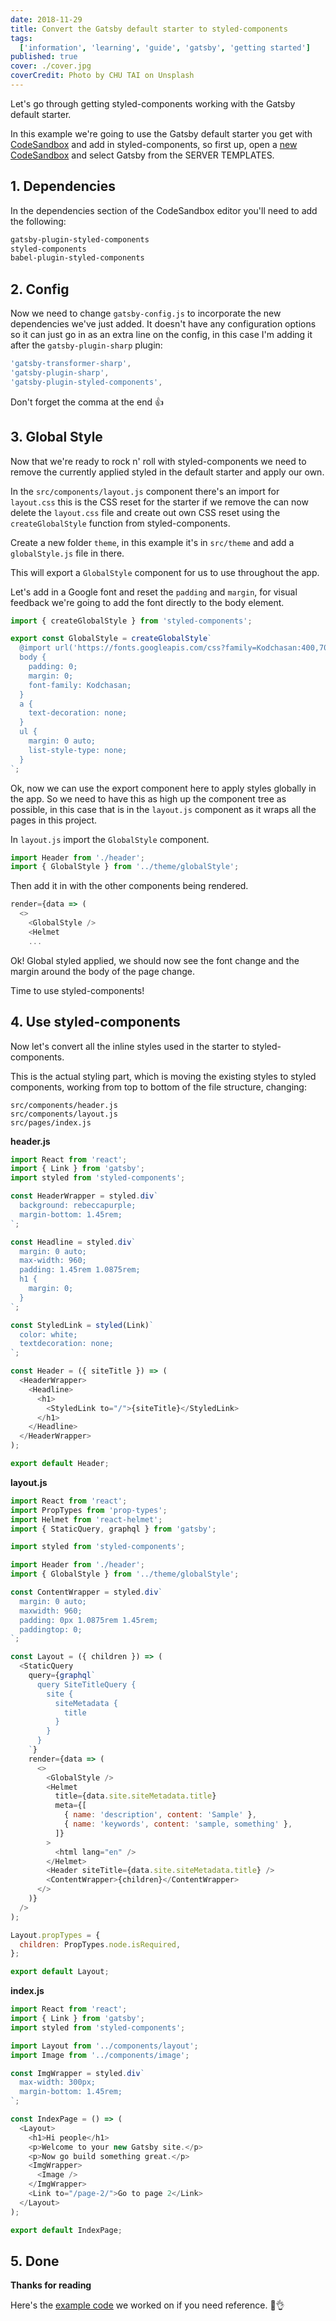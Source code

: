 ```yaml
---
date: 2018-11-29
title: Convert the Gatsby default starter to styled-components
tags:
  ['information', 'learning', 'guide', 'gatsby', 'getting started']
published: true
cover: ./cover.jpg
coverCredit: Photo by CHU TAI on Unsplash
---
```


Let's go through getting styled-components working with the Gatsby
default starter.

<YouTube youTubeId="O5sWySCr668" />

In this example we're going to use the Gatsby default starter you get
with [CodeSandbox] and add in styled-components, so first up, open a
[new CodeSandbox] and select Gatsby from the SERVER TEMPLATES.

## 1. Dependencies

In the dependencies section of the CodeSandbox editor you'll need to
add the following:

```bash
gatsby-plugin-styled-components
styled-components
babel-plugin-styled-components
```

## 2. Config

Now we need to change `gatsby-config.js` to incorporate the new
dependencies we've just added. It doesn't have any configuration
options so it can just go in as an extra line on the config, in this
case I'm adding it after the `gatsby-plugin-sharp` plugin:

```js
'gatsby-transformer-sharp',
'gatsby-plugin-sharp',
'gatsby-plugin-styled-components',
```

Don't forget the comma at the end 👍

## 3. Global Style

Now that we're ready to rock n' roll with styled-components we need to
remove the currently applied styled in the default starter and apply
our own.

In the `src/components/layout.js` component there's an import for
`layout.css` this is the CSS reset for the starter if we remove the
can now delete the `layout.css` file and create out own CSS reset
using the `createGlobalStyle` function from styled-components.

Create a new folder `theme`, in this example it's in `src/theme` and
add a `globalStyle.js` file in there.

This will export a `GlobalStyle` component for us to use throughout
the app.

Let's add in a Google font and reset the `padding` and `margin`, for
visual feedback we're going to add the font directly to the body
element.

```js
import { createGlobalStyle } from 'styled-components';

export const GlobalStyle = createGlobalStyle`
  @import url('https://fonts.googleapis.com/css?family=Kodchasan:400,700');
  body {
    padding: 0;
    margin: 0;
    font-family: Kodchasan;
  }
  a {
    text-decoration: none;
  }
  ul {
    margin: 0 auto;
    list-style-type: none;
  }
`;
```

Ok, now we can use the export component here to apply styles globally
in the app. So we need to have this as high up the component tree as
possible, in this case that is in the `layout.js` component as it
wraps all the pages in this project.

In `layout.js` import the `GlobalStyle` component.

```js
import Header from './header';
import { GlobalStyle } from '../theme/globalStyle';
```

Then add it in with the other components being rendered.

```js
render={data => (
  <>
    <GlobalStyle />
    <Helmet
    ...
```

Ok! Global styled applied, we should now see the font change and the
margin around the body of the page change.

Time to use styled-components!

## 4. Use styled-components

Now let's convert all the inline styles used in the starter to
styled-components.

This is the actual styling part, which is moving the existing styles
to styled components, working from top to bottom of the file
structure, changing:

```
src/components/header.js
src/components/layout.js
src/pages/index.js
```

**header.js**

```js
import React from 'react';
import { Link } from 'gatsby';
import styled from 'styled-components';

const HeaderWrapper = styled.div`
  background: rebeccapurple;
  margin-bottom: 1.45rem;
`;

const Headline = styled.div`
  margin: 0 auto;
  max-width: 960;
  padding: 1.45rem 1.0875rem;
  h1 {
    margin: 0;
  }
`;

const StyledLink = styled(Link)`
  color: white;
  textdecoration: none;
`;

const Header = ({ siteTitle }) => (
  <HeaderWrapper>
    <Headline>
      <h1>
        <StyledLink to="/">{siteTitle}</StyledLink>
      </h1>
    </Headline>
  </HeaderWrapper>
);

export default Header;
```

**layout.js**

```js
import React from 'react';
import PropTypes from 'prop-types';
import Helmet from 'react-helmet';
import { StaticQuery, graphql } from 'gatsby';

import styled from 'styled-components';

import Header from './header';
import { GlobalStyle } from '../theme/globalStyle';

const ContentWrapper = styled.div`
  margin: 0 auto;
  maxwidth: 960;
  padding: 0px 1.0875rem 1.45rem;
  paddingtop: 0;
`;

const Layout = ({ children }) => (
  <StaticQuery
    query={graphql`
      query SiteTitleQuery {
        site {
          siteMetadata {
            title
          }
        }
      }
    `}
    render={data => (
      <>
        <GlobalStyle />
        <Helmet
          title={data.site.siteMetadata.title}
          meta={[
            { name: 'description', content: 'Sample' },
            { name: 'keywords', content: 'sample, something' },
          ]}
        >
          <html lang="en" />
        </Helmet>
        <Header siteTitle={data.site.siteMetadata.title} />
        <ContentWrapper>{children}</ContentWrapper>
      </>
    )}
  />
);

Layout.propTypes = {
  children: PropTypes.node.isRequired,
};

export default Layout;
```

**index.js**

```js
import React from 'react';
import { Link } from 'gatsby';
import styled from 'styled-components';

import Layout from '../components/layout';
import Image from '../components/image';

const ImgWrapper = styled.div`
  max-width: 300px;
  margin-bottom: 1.45rem;
`;

const IndexPage = () => (
  <Layout>
    <h1>Hi people</h1>
    <p>Welcome to your new Gatsby site.</p>
    <p>Now go build something great.</p>
    <ImgWrapper>
      <Image />
    </ImgWrapper>
    <Link to="/page-2/">Go to page 2</Link>
  </Layout>
);

export default IndexPage;
```

## 5. Done

**Thanks for reading**

Here's the [example code] we worked on if you need reference. 👀👌

[codesandbox]: https://codesandbox.io
[new codesandbox]: https://codesandbox.io/s/
[example code]: https://codesandbox.io/s/yp3z16yw11
